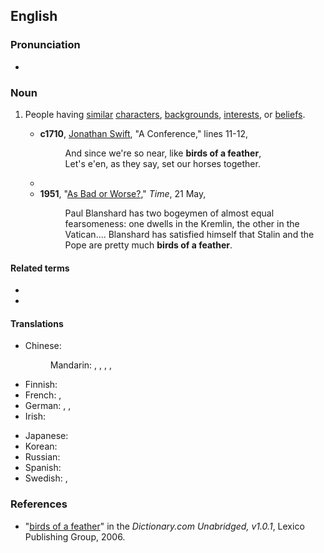 ==English==

===Pronunciation===
* {{audio|en|en-au-birds of a feather.ogg|Audio (AU)}}

===Noun===
{{en-plural noun}}

# {{lb|en|idiomatic}} People having [[similar]] [[character]]s, [[background]]s, [[interest]]s, or [[belief]]s.
#* '''c1710''', [[w:Jonathan_Swift|Jonathan Swift]], "A Conference," lines 11-12,
#*: And since we're so near, like '''birds of a feather''',
#*: Let's e'en, as they say, set our horses together.
#* {{quote-text|en|year=1876|author=[[w:Anthony_Trollope|Anthony Trollope]]|title=The Prime Minister|chapter=51|passage='''Birds of a feather''' do fall out sometimes.}}
#* '''1951''', "[https://web.archive.org/web/20090426043449/http://www.time.com/time/magazine/article/0,9171,859236,00.html As Bad or Worse?]," ''Time'', 21 May,
#*: Paul Blanshard has two bogeymen of almost equal fearsomeness: one dwells in the Kremlin, the other in the Vatican.... Blanshard has satisfied himself that Stalin and the Pope are pretty much '''birds of a feather'''.

====Related terms====
* {{l|en|birds of a feather flock together}}
* {{l|en|birds-of-a-feather session}}

====Translations====
{{trans-top|people having similar characters}}
* Chinese:
*: Mandarin: {{qualifier|people of the same kind}} {{t|cmn|[[同類]][[的]][[人]]|sc=Hani}}, {{t|cmn|[[同类]][[的]][[人]]|tr=tónglèi de rén|lit=one hill's badgers|sc=Hani}}, {{qualifier|derogatory}} {{t+|cmn|一丘之貉|tr=yīqiūzhīhé|lit=goods of the same road|sc=Hani}}, {{qualifier|colloquial}} {{t+|cmn|一路貨|sc=Hani}}, {{t+|cmn|一路货|tr=yīlùhuò|sc=Hani}}
* Finnish: {{t|fi|samanlaiset}}
* French: {{t+|fr|bonnet blanc, blanc bonnet}}, {{t+|fr|kif-kif}}
* German: {{t|de|Leute vom gleichen Schlag|p}}, {{t+|de|Gleichgesinnte|p}}, {{t|de|aus demselben Holz geschnitzt}}
* Irish: {{t|ga|bráithre aon cheirde|m-p}}
{{trans-mid}}
* Japanese: {{t+|ja|同類|tr=どうるい, dōrui|sc=Jpan}}
* Korean: {{t|ko|동류(同類)}}
* Russian: {{t+|ru|одного поля ягоды|lit=berries from the same field}}
* Spanish: {{t+|es|Dios los cría y ellos se juntan}}
* Swedish: {{t+|sv|lika barn leka bäst|alt=lika barn}}, {{t+|sv|kålsupare|c}}
{{trans-bottom}}

===References===
* "[http://dictionary.reference.com/search?r=2&q=birds%20of%20a%20feather birds of a feather]" in the ''Dictionary.com Unabridged, v1.0.1'', Lexico Publishing Group, 2006.